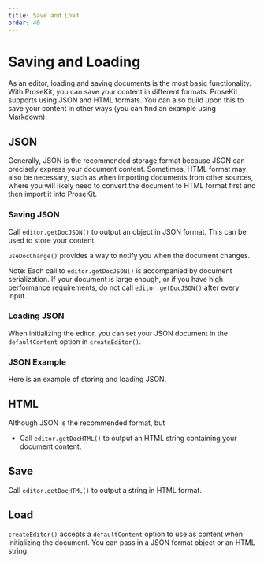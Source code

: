 ```yaml
---
title: Save and Load
order: 40
---
```



# Saving and Loading

As an editor, loading and saving documents is the most basic functionality. With ProseKit, you can save your content in different formats. ProseKit supports using JSON and HTML formats. You can also build upon this to save your content in other ways (you can find an example using Markdown).

## JSON

Generally, JSON is the recommended storage format because JSON can precisely express your document content. Sometimes, HTML format may also be necessary, such as when importing documents from other sources, where you will likely need to convert the document to HTML format first and then import it into ProseKit.

### Saving JSON

Call `editor.getDocJSON()` to output an object in JSON format. This can be used to store your content.

`useDocChange()` provides a way to notify you when the document changes.

Note: Each call to `editor.getDocJSON()` is accompanied by document serialization. If your document is large enough, or if you have high performance requirements, do not call `editor.getDocJSON()` after every input.

### Loading JSON

When initializing the editor, you can set your JSON document in the `defaultContent` option in `createEditor()`.

### JSON Example

Here is an example of storing and loading JSON.

<Demo story="save-json" />

## HTML

Although JSON is the recommended format, but

- Call `editor.getDocHTML()` to output an HTML string containing your document content.

## Save

Call `editor.getDocHTML()` to output a string in HTML format.

## Load

`createEditor()` accepts a `defaultContent` option to use as content when initializing the document. You can pass in a JSON format object or an HTML string.
